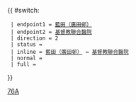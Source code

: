 {{ #switch: {{{format|}}}
  | endpoint1 = [[藍田（廣田邨）巴士總站|藍田（廣田邨）]]
  | endpoint2 = [[基督教聯合醫院]]
  | direction = 2
  | status = 
  | inline = [[藍田（廣田邨）巴士總站|藍田（廣田邨）]] ↔ [[基督教聯合醫院]]
  | normal =
  | full =
}}<noinclude>[[Category:九龍專線小巴路線模板|76A]]</noinclude>